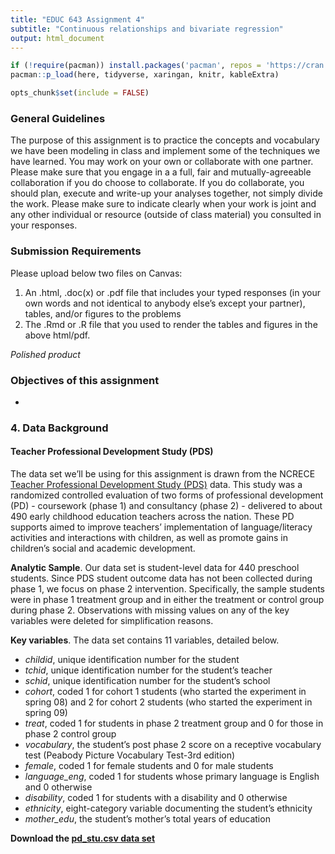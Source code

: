 ```yaml
---
title: "EDUC 643 Assignment 4"
subtitle: "Continuous relationships and bivariate regression"
output: html_document
---
```

```R
if (!require(pacman)) install.packages('pacman', repos = 'https://cran.rstudio.com')
pacman::p_load(here, tidyverse, xaringan, knitr, kableExtra)

opts_chunk$set(include = FALSE)
```


### General Guidelines

The purpose of this assignment is to practice the concepts and vocabulary we have been modeling in class and implement some of the techniques we have learned. You may work on your own or collaborate with one partner. Please make sure that you engage in a a full, fair and mutually-agreeable collaboration if you do choose to collaborate. If you do collaborate, you should plan, execute and write-up your analyses together, not simply divide the work. Please make sure to indicate clearly when your work is joint and any other individual or resource (outside of class material) you consulted in your responses.

### Submission Requirements

Please upload below two files on Canvas:  

1. An .html, .doc(x) or .pdf file that includes your typed responses (in your own words and not identical to anybody else's except your partner), tables, and/or figures to the problems
2. The .Rmd or .R file that you used to render the tables and figures in the above html/pdf. 

*Polished product*  


### Objectives of this assignment

- 

### 4. Data Background

#### Teacher Professional Development Study (PDS) 

The data set we'll be using for this assignment is drawn from the NCRECE [Teacher Professional Development Study (PDS)](https://www.icpsr.umich.edu/web/ICPSR/studies/34848) data. This study was a randomized controlled evaluation of two forms of professional development (PD) - coursework (phase 1) and consultancy (phase 2) - delivered to about 490 early childhood education teachers across the nation. These PD supports aimed to improve teachers' implementation of language/literacy activities and interactions with children, as well as promote gains in children's social and academic development. 

**Analytic Sample**. Our data set is student-level data for 440 preschool students. Since PDS student outcome data has not been collected during phase 1, we focus on phase 2 intervention. Specifically, the sample students were in phase 1 treatment group and in either the treatment or control group during phase 2. Observations with missing values on any of the key variables were deleted for simplification reasons.

**Key variables**. The data set contains 11 variables, detailed below.

 * *childid*, unique identification number for the student
 * *tchid*, unique identification number for the student's teacher
 * *schid*, unique identification number for the student's school
 * *cohort*, coded 1 for cohort 1 students (who started the experiment in spring 08) and 2 for cohort 2 students (who started the experiment in spring 09)
 * *treat*, coded 1 for students in phase 2 treatment group and 0 for those in phase 2 control group
 * *vocabulary*, the student's post phase 2 score on a receptive vocabulary test (Peabody Picture Vocabulary Test-3rd edition) 
 * *female*, coded 1 for female students and 0 for male students
 * *language_eng*, coded 1 for students whose primary language is English and 0 otherwise
 * *disability*, coded 1 for students with a disability and 0 otherwise
 * *ethnicity*, eight-category variable documenting the student's ethnicity
 * *mother_edu*, the student's mother's total years of education
 
**Download the [pd_stu.csv data set](./data/pd_stu.csv)**